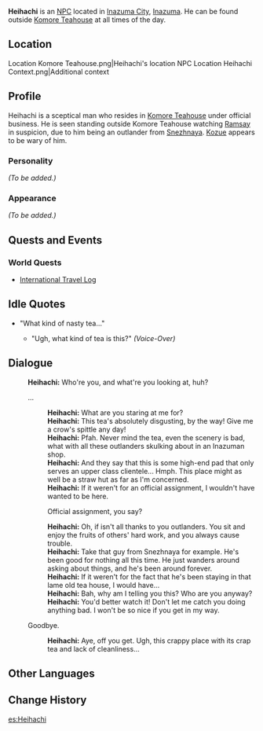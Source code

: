 {{Meta
<!-- REMOVE THIS TEMPLATE AFTER ADDING MISSING INFO -->
|missing_NPC_profile  = yes
}}
{{Character Infobox
|type             = NPC
|image            = NPC Heihachi.png
|realname         = 
|region           = Inazuma
|affiliation      = 
|title            = 
|voiceEN          = 
|voiceCN          = 
|voiceJP          = 
}}
'''Heihachi'''{{Lang|ja=平八|ja_rm=Heihachi}}  is an [[NPC]] located in [[Inazuma City]], [[Inazuma]]. He can be found outside [[Komore Teahouse]] at all times of the day.

==Location==
<gallery hideaddbutton="true" captionalign="center">
Location Komore Teahouse.png|Heihachi's location
NPC Location Heihachi Context.png|Additional context
</gallery>

==Profile==
<!--detailed story/lore information goes here-->
Heihachi is a sceptical man who resides in [[Komore Teahouse]] under official business. He is seen standing outside Komore Teahouse watching [[Ramsay]] in suspicion, due to him being an outlander from [[Snezhnaya]]. [[Kozue]] appears to be wary of him.

===Personality===
''(To be added.)''

===Appearance===
''(To be added.)''

==Quests and Events==
===World Quests===
* [[International Travel Log]]

==Idle Quotes==
* "What kind of nasty tea..."
** {{A|VO Heihachi 01.ogg}} "Ugh, what kind of tea is this?" ''(Voice-Over)''

==Dialogue==
{{Dialogue start}}
:'''Heihachi:''' Who're you, and what're you looking at, huh?
:{{DIcon}} ...
::'''Heihachi:''' What are you staring at me for?
::'''Heihachi:''' This tea's absolutely disgusting, by the way! Give me a crow's spittle any day!
::'''Heihachi:''' Pfah. Never mind the tea, even the scenery is bad, what with all these outlanders skulking about in an Inazuman shop.
::'''Heihachi:''' And they say that this is some high-end pad that only serves an upper class clientele... Hmph. This place might as well be a straw hut as far as I'm concerned.
::'''Heihachi:''' If it weren't for an official assignment, I wouldn't have wanted to be here.
::{{DIcon}} Official assignment, you say?
::'''Heihachi:''' Oh, if isn't all thanks to you outlanders. You sit and enjoy the fruits of others' hard work, and you always cause trouble.
::'''Heihachi:''' Take that guy from Snezhnaya for example. He's been good for nothing all this time. He just wanders around asking about things, and he's been around forever.
::'''Heihachi:''' If it weren't for the fact that he's been staying in that lame old tea house, I would have...
::'''Heihachi:''' Bah, why am I telling you this? Who are you anyway?
::'''Heihachi:''' You'd better watch it! Don't let me catch you doing anything bad. I won't be so nice if you get in my way.
:{{DIcon}} Goodbye.
::'''Heihachi:''' Aye, off you get. Ugh, this crappy place with its crap tea and lack of cleanliness...
{{Dialogue end}}

==Other Languages==
{{Other Languages|default_hidden = 1
|en      = Heihachi
|zhs     = 平八
|zhs_rm  = Píngbā
|zht     = 平八
|zht_rm  = Píngbā
|ja      = 平八
|ja_rm   = Heihachi
|ko      = 헤이하치
|ko_rm   = Heihachi
|es      = Heihachi
|fr      = Heihachi
|ru      = Хэйхати
|th      = Heihachi
|vi      = Heihachi
|de      = Heihachi
|id      = Heihachi
|pt      = Heihachi
}}

==Change History==
{{Change History|2.0}}
<!--
==References==
{{Reflist}}-->

[[es:Heihachi]]